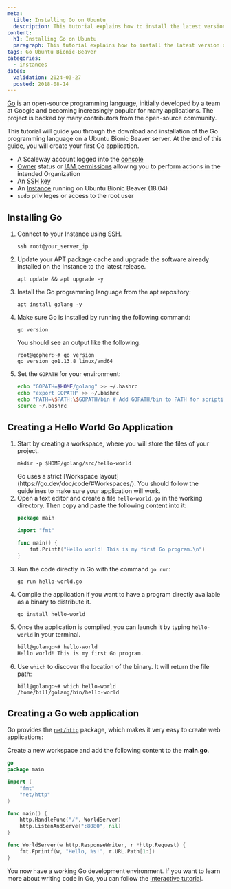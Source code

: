 ```yaml
---
meta:
  title: Installing Go on Ubuntu
  description: This tutorial explains how to install the latest version of Go on an Ubuntu Instance
content:
  h1: Installing Go on Ubuntu
  paragraph: This tutorial explains how to install the latest version of Go on an Ubuntu Instance
tags: Go Ubuntu Bionic-Beaver
categories:
  - instances
dates:
  validation: 2024-03-27
  posted: 2018-08-14
---
```


[Go](https://go.dev/) is an open-source programming language, initially developed by a team at Google and becoming increasingly popular for many applications. The project is backed by many contributors from the open-source community.

This tutorial will guide you through the download and installation of the Go programming language on a Ubuntu Bionic Beaver server. At the end of this guide, you will create your first Go application.

<Macro id="requirements" />

- A Scaleway account logged into the [console](https://console.scaleway.com/)
- [Owner](/identity-and-access-management/iam/concepts/#owner) status or [IAM permissions](/identity-and-access-management/iam/concepts/#permission) allowing you to perform actions in the intended Organization
- An [SSH key](/identity-and-access-management/organizations-and-projects/how-to/create-ssh-key/)
- An [Instance](/compute/instances/how-to/create-an-instance) running on Ubuntu Bionic Beaver (18.04)
- `sudo` privileges or access to the root user

## Installing Go

1. Connect to your Instance using [SSH](/compute/instances/how-to/connect-to-instance/).
    ```
    ssh root@your_server_ip
    ```
2. Update your APT package cache and upgrade the software already installed on the Instance to the latest release.
    ```
    apt update && apt upgrade -y
    ```
3. Install the Go programming language from the apt repository:
    ```
    apt install golang -y
    ```
4. Make sure Go is installed by running the following command:
    ```
    go version
    ```

    You should see an output like the following:

    ```
    root@gopher:~# go version
    go version go1.13.8 linux/amd64
    ```
5. Set the `GOPATH` for your environment:
    ```bash
    echo "GOPATH=$HOME/golang" >> ~/.bashrc
    echo "export GOPATH" >> ~/.bashrc
    echo "PATH=\$PATH:\$GOPATH/bin # Add GOPATH/bin to PATH for scripting" >> ~/.bashrc
    source ~/.bashrc
    ```

## Creating a Hello World Go Application

1. Start by creating a workspace, where you will store the files of your project.
    ```
    mkdir -p $HOME/golang/src/hello-world
    ```
    <Message type="note">
      Go uses a strict [Workspace layout](https://go.dev/doc/code/#Workspaces/). You should follow the guidelines to make sure your application will work.
    </Message>
2. Open a text editor and create a file `hello-world.go` in the working directory. Then copy and paste the following content into it:
    ```go
    package main

    import "fmt"

    func main() {
        fmt.Printf("Hello world! This is my first Go program.\n")
    }
    ```
3. Run the code directly in Go with the command `go run`:
    ```
    go run hello-world.go
    ```
4. Compile the application if you want to have a program directly available as a binary to distribute it.
    ```
    go install hello-world
    ```
5. Once the application is compiled, you can launch it by typing `hello-world` in your terminal.
    ```bash
    bill@golang:~# hello-world
    Hello world! This is my first Go program.
    ```
6. Use `which` to discover the location of the binary. It will return the file path:
    ```
    bill@golang:~# which hello-world
    /home/bill/golang/bin/hello-world
    ```

## Creating a Go web application

Go provides the [`net/http`](https://pkg.go.dev/net/http/) package, which makes it very easy to create web applications:

Create a new workspace and add the following content to the **main.go**.

```go
go
package main

import (
    "fmt"
    "net/http"
)

func main() {
    http.HandleFunc("/", WorldServer)
    http.ListenAndServe(":8080", nil)
}

func WorldServer(w http.ResponseWriter, r *http.Request) {
    fmt.Fprintf(w, "Hello, %s!", r.URL.Path[1:])
}
```

You now have a working Go development environment. If you want to learn more about writing code in Go, you can follow the [interactive tutorial](https://go.dev/tour/welcome/).